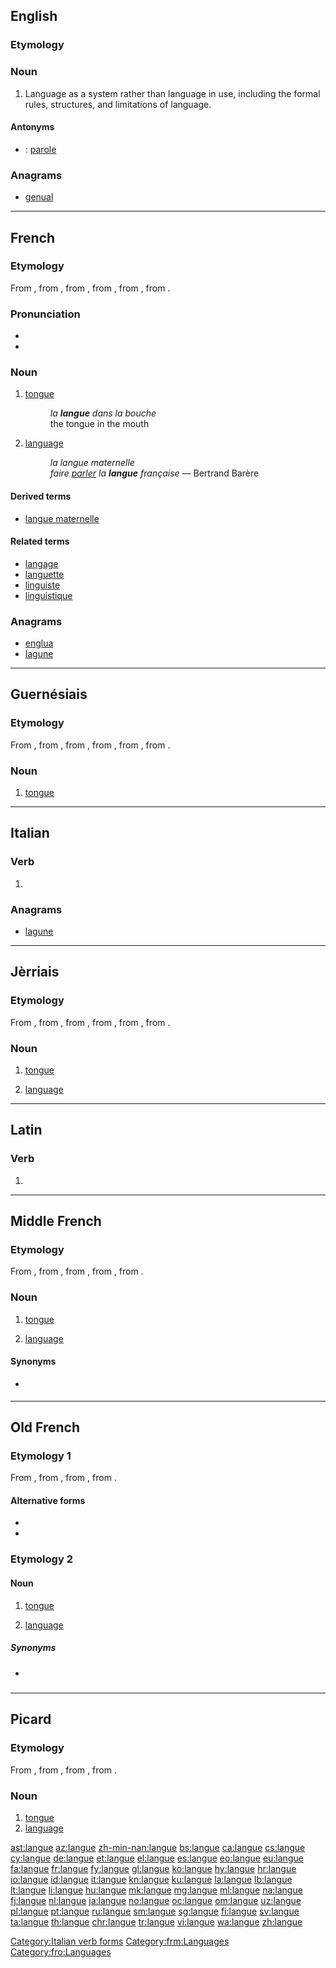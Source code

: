 ==English==

===Etymology===
{{etyl|fr|en}}

===Noun===
{{wikipedia|Langue and parole}}
{{en-noun|-}}

# {{context|linguistics|lang=en}} Language as a system rather than language in use, including the formal rules, structures, and limitations of language.

====Antonyms====
* {{qualifier|language in use}}: [[parole]]

===Anagrams===
* [[genual#English|genual]]

----

==French==

===Etymology===
From {{etyl|frm|fr}} {{term|langue|lang=frm}}, from {{etyl|fro|fr}} {{term|langue|lang=fro}}, from {{etyl|la|fr}} {{term|lingua||tongue, speech, language|lang=la}}, from {{etyl|roa-ola|fr}} {{term|dingua|lang=roa-ola}}, from {{etyl|itc-pro|fr}} {{term/t|itc-pro|*dn̥χ(u)wā}}, from {{etyl|ine-pro|fr}} {{term/t|ine-pro|*dn̥ǵʰwéh₂s||tongue, speech, language}}.

===Pronunciation===
* {{audio|Fr-langue.ogg|audio}}
* {{IPA|/lɑ̃ɡ/|lang=fr}}

===Noun===
{{fr-noun|f}}

# {{context|anatomy|lang=fr}} [[tongue]]
#: ''la '''langue''' dans la bouche''
#: the tongue in the mouth
# {{context|linguistics|lang=fr}} [[language]] {{gloss|system of communication using written or spoken words}}
#: ''la langue maternelle''
#: ''faire [[parler]] la '''langue''' française'' — Bertrand Barère

====Derived terms====
* [[langue maternelle]]

====Related terms====
* [[langage]]
* [[languette]]
* [[linguiste]]
* [[linguistique]]

===Anagrams===
* [[englua#French|englua]]
* [[lagune#French|lagune]]

----

==Guernésiais==

===Etymology===
From {{etyl|frm|roa-grn}} {{term|langue|lang=frm}}, from {{etyl|fro|roa-grn}} {{term|langue|lang=fro}}, from {{etyl|la|roa-grn}} {{term|lingua|lang=la}}, from {{etyl|roa-ola|roa-grn}} {{term/t|ast|*dingua}}, from {{etyl|itc-pro|roa-grn}} {{term/t|itc-pro|*dn̥χ(u)wā}}, from {{etyl|ine-pro|roa-grn}} {{term/t|ine-pro|*dn̥ǵʰwéh₂s}}.

===Noun===
{{roa-grn-noun|f}}

# {{context|anatomy|lang=roa-grn}} [[tongue]]

----

==Italian==

===Verb===
{{head|it}}

# {{conjugation of|languire||3|s|pres|ind|lang=it}}

===Anagrams===
* [[lagune#Italian|lagune]]

[[Category:Italian verb forms]]

----

==Jèrriais==

===Etymology===
From {{etyl|frm|roa-jer}} {{term|langue|lang=frm}}, from {{etyl|fro|roa-jer}} {{term|langue|lang=fro}}, from {{etyl|la|roa-jer}} {{term|lingua|lang=la}}, from {{etyl|roa-ola|roa-jer}} {{term/t|ast|*dingua}}, from {{etyl|itc-pro|roa-jer}} {{term/t|itc-pro|*dn̥χ(u)wā}}, from {{etyl|ine-pro|roa-jer}} {{term/t|ine-pro|*dn̥ǵʰwéh₂s}}.

===Noun===
{{roa-jer-noun|f}}

# {{context|anatomy|lang=roa-jer}} [[tongue]]
# [[language]]

----

==Latin==

===Verb===
{{la-verb-form|languē}}

# {{conjugation of|langueō||2|s|pres|act|imp|lang=la}}

----

==Middle French==

===Etymology===
From {{etyl|fro|frm}} {{term|langue|lang=fro}}, from {{etyl|la|frm}} {{term|lingua|lang=la}}, from {{etyl|roa-ola|frm}} {{term/t|ast|*dingua}}, from {{etyl|itc-pro|frm}} {{term/t|itc-pro|*dn̥χ(u)wā}}, from {{etyl|ine-pro|frm}} {{term/t|ine-pro|*dn̥ǵʰwéh₂s}}.

===Noun===
{{frm-noun|f}}

# {{context|anatomy|lang=fro}} [[tongue]]
# [[language]]

====Synonyms====
* {{sense|language}} {{l/frm|langage}}

[[Category:frm:Languages]]

----

==Old French==

===Etymology 1===
From {{etyl|la|fro}} {{term|lingua|lang=la}}, from {{etyl|roa-ola|fro}} {{term/t|ast|*dingua}}, from {{etyl|itc-pro|fro}} {{term/t|itc-pro|*dn̥χ(u)wā}}, from {{etyl|ine-pro|fro}} {{term/t|ine-pro|*dn̥ǵʰwéh₂s}}.

====Alternative forms====
* {{l/fro|lingue}}
* {{l/fro|lengue}}

===Etymology 2===
{{etyl|la|fro}} {{term|lingua|lang=la}}

====Noun====
{{fro-noun|f}}

# {{context|anatomy|lang=fro}} [[tongue]]
# [[language]]

=====Synonyms=====
* {{sense|language}} {{l/fro|language}}

[[Category:fro:Languages]]

----

==Picard==

===Etymology===
From {{etyl|la|pcd}} {{term|lingua|lang=la}}, from {{etyl|roa-ola|pcd}} {{term/t|ast|*dingua}}, from {{etyl|itc-pro|pcd}} {{term/t|itc-pro|*dn̥χ(u)wā}}, from {{etyl|ine-pro|pcd}} {{term/t|ine-pro|*dn̥ǵʰwéh₂s}}.

===Noun===
{{head|pcd|noun|g=f|plural|langues}}

# [[tongue]]
# [[language]]

[[ast:langue]]
[[az:langue]]
[[zh-min-nan:langue]]
[[bs:langue]]
[[ca:langue]]
[[cs:langue]]
[[cy:langue]]
[[de:langue]]
[[et:langue]]
[[el:langue]]
[[es:langue]]
[[eo:langue]]
[[eu:langue]]
[[fa:langue]]
[[fr:langue]]
[[fy:langue]]
[[gl:langue]]
[[ko:langue]]
[[hy:langue]]
[[hr:langue]]
[[io:langue]]
[[id:langue]]
[[it:langue]]
[[kn:langue]]
[[ku:langue]]
[[la:langue]]
[[lb:langue]]
[[lt:langue]]
[[li:langue]]
[[hu:langue]]
[[mk:langue]]
[[mg:langue]]
[[ml:langue]]
[[na:langue]]
[[fj:langue]]
[[nl:langue]]
[[ja:langue]]
[[no:langue]]
[[oc:langue]]
[[om:langue]]
[[uz:langue]]
[[pl:langue]]
[[pt:langue]]
[[ru:langue]]
[[sm:langue]]
[[sg:langue]]
[[fi:langue]]
[[sv:langue]]
[[ta:langue]]
[[th:langue]]
[[chr:langue]]
[[tr:langue]]
[[vi:langue]]
[[wa:langue]]
[[zh:langue]]